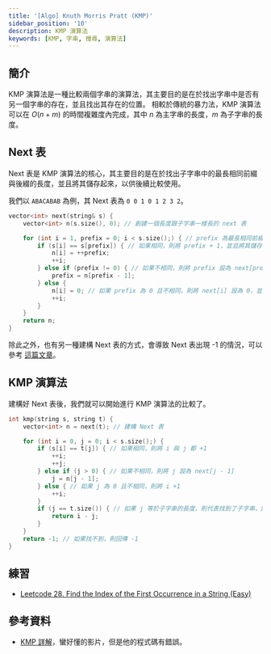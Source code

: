 ```yaml
---
title: '[Algo] Knuth Morris Pratt (KMP)'
sidebar_position: '10'
description: KMP 演算法
keywords: [KMP, 字串, 搜尋, 演算法]
---
```


## 簡介

KMP 演算法是一種比較兩個字串的演算法，其主要目的是在於找出字串中是否有另一個字串的存在，並且找出其存在的位置。
相較於傳統的暴力法，KMP 演算法可以在 $O(n+m)$ 的時間複雜度內完成，其中 $n$ 為主字串的長度，$m$ 為子字串的長度。

## Next 表

Next 表是 KMP 演算法的核心，其主要目的是在於找出子字串中的最長相同前綴與後綴的長度，並且將其儲存起來，以供後續比較使用。

我們以 `ABACABAB` 為例，其 Next 表為 `0 0 1 0 1 2 3 2`。

```cpp
vector<int> next(string& s) {
    vector<int> n(s.size(), 0); // 創建一個長度跟子字串一樣長的 next 表

    for (int i = 1, prefix = 0; i < s.size();) { // prefix 為最長相同前綴與後綴的長度， i 為字串的位置
        if (s[i] == s[prefix]) { // 如果相同，則將 prefix + 1，並且將其儲存到 next 表中，並將字串的位置 +1
            n[i] = ++prefix;
            ++i;
        } else if (prefix != 0) { // 如果不相同，則將 prefix 設為 next[prefix - 1]
            prefix = n[prefix - 1];
        } else {
            n[i] = 0; // 如果 prefix 為 0 且不相同，則將 next[i] 設為 0，並將字串的位置 +1
            ++i;
        }
    }
    return n;
}
```

除此之外，也有另一種建構 Next 表的方式，會導致 Next 表出現 -1 的情況，可以參考
[這篇文章](https://yeefun.github.io/kmp-algorithm-for-beginners/#%E9%82%A3%E4%BA%9B%E9%95%B7%E5%BE%97%E4%B8%8D%E5%A4%AA%E4%B8%80%E6%A8%A3%E7%9A%84-next-%E8%A1%A8)。

## KMP 演算法

建構好 Next 表後，我們就可以開始進行 KMP 演算法的比較了。

```cpp
int kmp(string s, string t) {
    vector<int> n = next(t); // 建構 Next 表

    for (int i = 0, j = 0; i < s.size();) {
        if (s[i] == t[j]) { // 如果相同，則將 i 與 j 都 +1
            ++i;
            ++j;
        } else if (j > 0) { // 如果不相同，則將 j 設為 next[j - 1]
            j = n[j - 1];
        } else { // 如果 j 為 0 且不相同，則將 i +1
            ++i;
        }
        if (j == t.size()) { // 如果 j 等於子字串的長度，則代表找到了子字串，回傳 i - j (子字串的起始位置)
            return i - j;
        }
    }
    return -1; // 如果找不到，則回傳 -1
}
```

## 練習

- [Leetcode 28. Find the Index of the First Occurrence in a String (Easy)](https://leetcode.com/problems/find-the-index-of-the-first-occurrence-in-a-string/)

## 參考資料

- [KMP 詳解](https://www.youtube.com/watch?v=af1oqpnH1vA&t=220s)，蠻好懂的影片，但是他的程式碼有錯誤。
